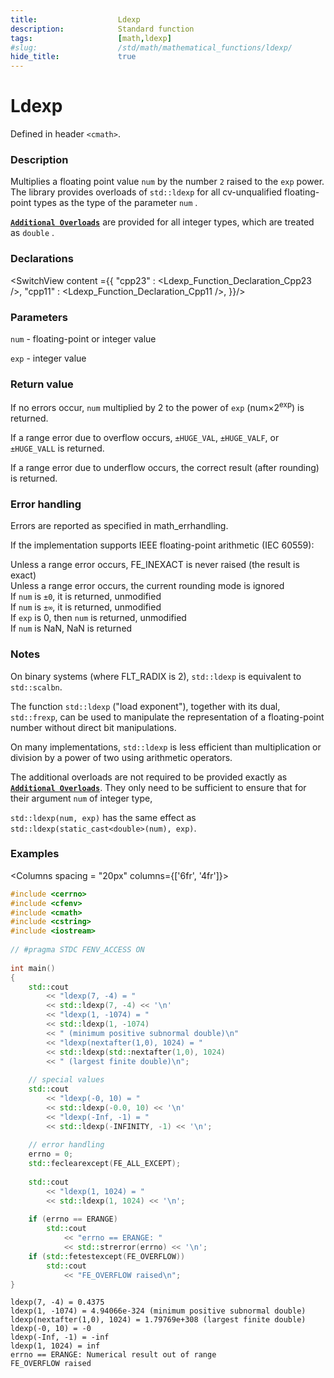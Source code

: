 ```yaml
---
title:                  Ldexp
description:            Standard function
tags:                   [math,ldexp]
#slug:                  /std/math/mathematical_functions/ldexp/
hide_title:             true
---
```




# Ldexp

Defined in header `<cmath>`.

### Description
Multiplies a floating point value `num` by the number `2` raised to the `exp` power. The library provides overloads of `std::ldexp` 
for all cv-unqualified floating-point types as the type of the parameter `num` <Since v='cpp23'></Since>.

<a href='#declarations'><code><b>Additional Overloads</b></code></a> are provided for all integer types, which are treated as `double`
<Since v='cpp11'></Since>.



### Declarations

<SwitchView content ={{
    "cpp23" : <Ldexp_Function_Declaration_Cpp23 />,
    "cpp11" : <Ldexp_Function_Declaration_Cpp11 />,
}}/>


### Parameters
 
`num` - floating-point or integer value

`exp` - integer value

### Return value

If no errors occur, `num` multiplied by 2 to the power of `exp` (num×2<sup>exp</sup>) is returned.

If a range error due to overflow occurs, `±HUGE_VAL`, `±HUGE_VALF`, or `±HUGE_VALL` is returned.

If a range error due to underflow occurs, the correct result (after rounding) is returned.

### Error handling

Errors are reported as specified in math_errhandling.

If the implementation supports IEEE floating-point arithmetic (IEC 60559):

Unless a range error occurs, FE_INEXACT is never raised (the result is exact)<br/>
Unless a range error occurs, the current rounding mode is ignored<br/>
If `num` is `±0`, it is returned, unmodified<br/>
If `num` is `±∞`, it is returned, unmodified<br/>
If `exp` is 0, then `num` is returned, unmodified<br/>
If `num` is NaN, NaN is returned<br/>

### Notes

On binary systems (where FLT_RADIX is 2), `std::ldexp` is equivalent to `std::scalbn`.

The function `std::ldexp` ("load exponent"), together with its dual, `std::frexp`, 
can be used to manipulate the representation of a floating-point number without direct bit manipulations.

On many implementations, `std::ldexp` is less efficient than multiplication or division by a power of two using arithmetic operators.

The additional overloads are not required to be provided exactly as <a href='#declarations'><code><b>Additional Overloads</b></code></a>. 
They only need to be sufficient to ensure that for their argument `num` of integer type, 

`std::ldexp(num, exp)` has the same effect as `std::ldexp(static_cast<double>(num), exp)`.

### Examples



<Columns spacing = "20px" columns={['6fr', '4fr']}>
<div>

```cpp
#include <cerrno>
#include <cfenv>
#include <cmath>
#include <cstring>
#include <iostream>
 
// #pragma STDC FENV_ACCESS ON
 
int main()
{
    std::cout 
        << "ldexp(7, -4) = " 
        << std::ldexp(7, -4) << '\n'
        << "ldexp(1, -1074) = " 
        << std::ldexp(1, -1074)
        << " (minimum positive subnormal double)\n"
        << "ldexp(nextafter(1,0), 1024) = "
        << std::ldexp(std::nextafter(1,0), 1024)
        << " (largest finite double)\n";
 
    // special values
    std::cout 
        << "ldexp(-0, 10) = " 
        << std::ldexp(-0.0, 10) << '\n'
        << "ldexp(-Inf, -1) = " 
        << std::ldexp(-INFINITY, -1) << '\n';
 
    // error handling
    errno = 0;
    std::feclearexcept(FE_ALL_EXCEPT);
 
    std::cout 
        << "ldexp(1, 1024) = " 
        << std::ldexp(1, 1024) << '\n';
 
    if (errno == ERANGE)
        std::cout 
            << "errno == ERANGE: " 
            << std::strerror(errno) << '\n';
    if (std::fetestexcept(FE_OVERFLOW))
        std::cout 
            << "FE_OVERFLOW raised\n";
}

```

</div>

<div>

```plaintext title="Result"
ldexp(7, -4) = 0.4375
ldexp(1, -1074) = 4.94066e-324 (minimum positive subnormal double)
ldexp(nextafter(1,0), 1024) = 1.79769e+308 (largest finite double)
ldexp(-0, 10) = -0
ldexp(-Inf, -1) = -inf
ldexp(1, 1024) = inf
errno == ERANGE: Numerical result out of range
FE_OVERFLOW raised
```

</div>
</Columns>
